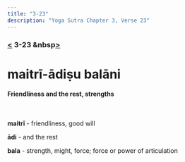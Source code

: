 ```yaml
---
title: "3-23"
description: "Yoga Sutra Chapter 3, Verse 23"
---
```


### [<](/Chapter-3/3-22/) 3-23 &nbsp[>](/Chapter-3/3-24/)

# maitrī-ādiṣu balāni

#### Friendliness and the rest, strengths

<br />

**maitrī** - friendliness, good will

**ādi** - and the rest

**bala** - strength, might, force; force or power of articulation

<br />
